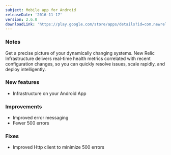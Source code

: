 ```yaml
---
subject: Mobile app for Android
releaseDate: '2016-11-17'
version: 2.6.0
downloadLink: 'https://play.google.com/store/apps/details?id=com.newrelic.rpm'
---
```


### Notes

Get a precise picture of your dynamically changing systems. New Relic Infrastructure delivers real-time health metrics correlated with recent configuration changes, so you can quickly resolve issues, scale rapidly, and deploy intelligently.

### New features

* Infrastructure on your Android App

### Improvements

* Improved error messaging
* Fewer 500 errors

### Fixes

* Improved Http client to minimize 500 errors
